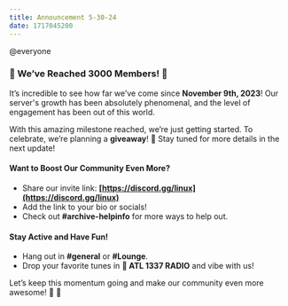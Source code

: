 ```yaml
---
title: Announcement 5-30-24
date: 1717045200
---
```



@everyone  

### **🎉 We’ve Reached 3000 Members! 🎉**  



It’s incredible to see how far we’ve come since **November 9th, 2023**! Our server's growth has been absolutely phenomenal, and the level of engagement has been out of this world.  

With this amazing milestone reached, we’re just getting started. To celebrate, we’re planning a **giveaway**! 🎁 Stay tuned for more details in the next update!  



#### **Want to Boost Our Community Even More?**  
- Share our invite link: **[https://discord.gg/linux](https://discord.gg/linux)**  
- Add the link to your bio or socials!  
- Check out ⁠**#archive-helpinfo** for more ways to help out.  



#### **Stay Active and Have Fun!**  
- Hang out in **#general** or **#Lounge**.  
- Drop your favorite tunes in **🎵 ATL 1337 RADIO** and vibe with us!  



Let’s keep this momentum going and make our community even more awesome! 🚀 🐧 
